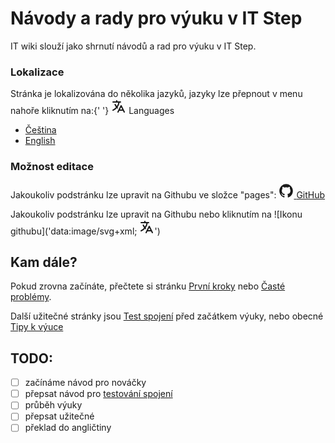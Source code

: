 # Návody a rady pro výuku v IT Step

IT wiki slouží jako shrnutí návodů a rad pro výuku v IT Step.

### Lokalizace

<p>
  <span>
    Stránka je lokalizována do několika jazyků, jazyky lze přepnout v menu
    nahoře kliknutím na:{' '}
  </span>
  <svg
    fill="none"
    viewBox="0 0 24 24"
    width="24"
    height="24"
    stroke="currentColor"
    class="inline"
  >
    <path
      stroke-linecap="round"
      stroke-linejoin="round"
      stroke-width="2"
      d="M3 5h12M9 3v2m1.048 9.5A18.022 18.022 0 016.412 9m6.088 9h7M11 21l5-10 5 10M12.751 5C11.783 10.77 8.07 15.61 3 18.129"
    ></path>
  </svg>
  <span class="sr-only">Languages</span>
</p>

- [Čeština](/cs/)
- [English](/en/)

### Možnost editace

<p>
  <span>Jakoukoliv podstránku lze upravit na Githubu ve složce "pages": </span>
  <a href="https://github.com/h0n24/itwiki/" target="_blank" rel="noreferrer">
    <svg height="24" viewBox="2 2 20 20" fill="none" aria-hidden="true">
      <path
        fill-rule="evenodd"
        clip-rule="evenodd"
        d="M12 3C7.0275 3 3 7.12937 3 12.2276C3 16.3109 5.57625 19.7597 9.15374 20.9824C9.60374 21.0631 9.77249 20.7863 9.77249 20.5441C9.77249 20.3249 9.76125 19.5982 9.76125 18.8254C7.5 19.2522 6.915 18.2602 6.735 17.7412C6.63375 17.4759 6.19499 16.6569 5.8125 16.4378C5.4975 16.2647 5.0475 15.838 5.80124 15.8264C6.51 15.8149 7.01625 16.4954 7.18499 16.7723C7.99499 18.1679 9.28875 17.7758 9.80625 17.5335C9.885 16.9337 10.1212 16.53 10.38 16.2993C8.3775 16.0687 6.285 15.2728 6.285 11.7432C6.285 10.7397 6.63375 9.9092 7.20749 9.26326C7.1175 9.03257 6.8025 8.08674 7.2975 6.81794C7.2975 6.81794 8.05125 6.57571 9.77249 7.76377C10.4925 7.55615 11.2575 7.45234 12.0225 7.45234C12.7875 7.45234 13.5525 7.55615 14.2725 7.76377C15.9937 6.56418 16.7475 6.81794 16.7475 6.81794C17.2424 8.08674 16.9275 9.03257 16.8375 9.26326C17.4113 9.9092 17.76 10.7281 17.76 11.7432C17.76 15.2843 15.6563 16.0687 13.6537 16.2993C13.98 16.5877 14.2613 17.1414 14.2613 18.0065C14.2613 19.2407 14.25 20.2326 14.25 20.5441C14.25 20.7863 14.4188 21.0746 14.8688 20.9824C16.6554 20.364 18.2079 19.1866 19.3078 17.6162C20.4077 16.0457 20.9995 14.1611 21 12.2276C21 7.12937 16.9725 3 12 3Z"
        fill="currentColor"
      ></path>
    </svg>
    <span class="sr-only">GitHub</span>
  </a>
</p>

Jakoukoliv podstránku lze upravit na Githubu nebo kliknutím na ![Ikonu githubu]('data:image/svg+xml; <svg fill="none" width="24" height="24" stroke="currentColor" class="inline"><path stroke-linecap="round" stroke-linejoin="round" stroke-width="2" d="M3 5h12M9 3v2m1.048 9.5A18.022 18.022 0 0 1 6.412 9m6.088 9h7M11 21l5-10 5 10M12.751 5C11.783 10.77 8.07 15.61 3 18.129"/></svg>')

## Kam dále?

Pokud zrovna začínáte, přečtete si stránku [První kroky](start) nebo [Časté problémy](start/problems).

Další užitečné stránky jsou [Test spojení](connection-test) před začátkem výuky, nebo obecné [Tipy k výuce](teach)

## TODO:

- [ ] začínáme návod pro nováčky
- [ ] přepsat návod pro [testování spojení](https://docs.google.com/document/d/1le6zpDI34TzZktw4YVXCDxztVooKSywLxCHUzi4MbuY/edit#heading=h.pl50fgzczfxa)
- [ ] průběh výuky
- [ ] přepsat užitečné
- [ ] překlad do angličtiny
